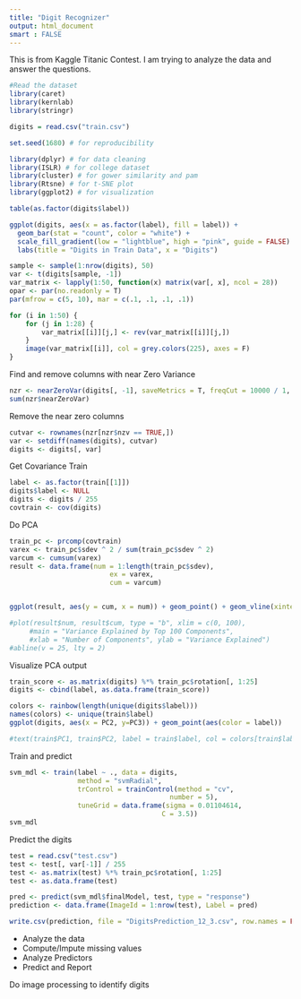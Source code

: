 ```yaml
---
title: "Digit Recognizer"
output: html_document
smart : FALSE
---
```


This is from Kaggle Titanic Contest. I am trying to analyze the data and answer the questions.

```r
#Read the dataset
library(caret)
library(kernlab)
library(stringr)

digits = read.csv("train.csv")

set.seed(1680) # for reproducibility

library(dplyr) # for data cleaning
library(ISLR) # for college dataset
library(cluster) # for gower similarity and pam
library(Rtsne) # for t-SNE plot
library(ggplot2) # for visualization

table(as.factor(digits$label))

ggplot(digits, aes(x = as.factor(label), fill = label)) +
  geom_bar(stat = "count", color = "white") +
  scale_fill_gradient(low = "lightblue", high = "pink", guide = FALSE) +
  labs(title = "Digits in Train Data", x = "Digits")

```


```r

sample <- sample(1:nrow(digits), 50)
var <- t(digits[sample, -1])
var_matrix <- lapply(1:50, function(x) matrix(var[, x], ncol = 28))
opar <- par(no.readonly = T)
par(mfrow = c(5, 10), mar = c(.1, .1, .1, .1))

for (i in 1:50) {
    for (j in 1:28) {
        var_matrix[[i]][j,] <- rev(var_matrix[[i]][j,])
    }
    image(var_matrix[[i]], col = grey.colors(225), axes = F)
}

```

Find and remove columns with near Zero Variance

```r
nzr <- nearZeroVar(digits[, -1], saveMetrics = T, freqCut = 10000 / 1, uniqueCut = 1 / 7)
sum(nzr$nearZeroVar)
```

Remove the near zero columns
```r
cutvar <- rownames(nzr[nzr$nzv == TRUE,])
var <- setdiff(names(digits), cutvar)
digits <- digits[, var]
```

Get Covariance Train
```r
label <- as.factor(train[[1]])
digits$label <- NULL
digits <- digits / 255
covtrain <- cov(digits)
```

Do PCA
```r

train_pc <- prcomp(covtrain)
varex <- train_pc$sdev ^ 2 / sum(train_pc$sdev ^ 2)
varcum <- cumsum(varex)
result <- data.frame(num = 1:length(train_pc$sdev),
                         ex = varex,
                         cum = varcum)


ggplot(result, aes(y = cum, x = num)) + geom_point() + geom_vline(xintercept = 25);

#plot(result$num, result$cum, type = "b", xlim = c(0, 100),
     #main = "Variance Explained by Top 100 Components",
     #xlab = "Number of Components", ylab = "Variance Explained")
#abline(v = 25, lty = 2)
```

Visualize PCA output
```r
train_score <- as.matrix(digits) %*% train_pc$rotation[, 1:25]
digits <- cbind(label, as.data.frame(train_score))

colors <- rainbow(length(unique(digits$label)))
names(colors) <- unique(train$label)
ggplot(digits, aes(x = PC2, y=PC3)) + geom_point(aes(color = label))

#text(train$PC1, train$PC2, label = train$label, col = colors[train$label])
```


Train and predict
```r
svm_mdl <- train(label ~ ., data = digits,
                 method = "svmRadial",
                 trControl = trainControl(method = "cv",
                                        number = 5),
                 tuneGrid = data.frame(sigma = 0.01104614,
                                      C = 3.5))
svm_mdl
```


Predict the digits
```r
test = read.csv("test.csv")
test <- test[, var[-1]] / 255
test <- as.matrix(test) %*% train_pc$rotation[, 1:25]
test <- as.data.frame(test)

pred <- predict(svm_mdl$finalModel, test, type = "response")
prediction <- data.frame(ImageId = 1:nrow(test), Label = pred)

write.csv(prediction, file = "DigitsPrediction_12_3.csv", row.names = FALSE)
```

* Analyze the data 
* Compute/Impute missing values
* Analyze Predictors
* Predict and Report

Do image processing to identify digits

